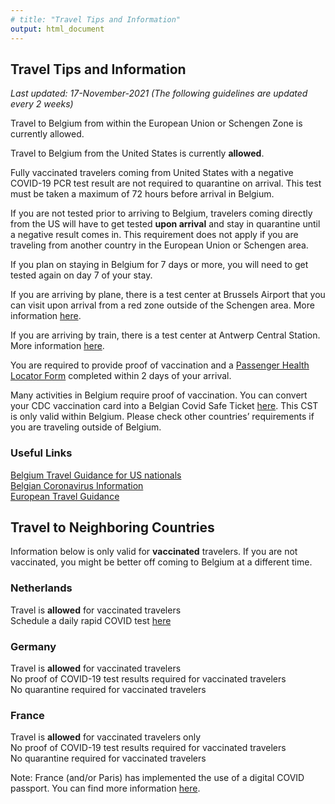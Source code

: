 ```yaml
---
# title: "Travel Tips and Information"
output: html_document
---
```


## Travel Tips and Information
<i>Last updated: 17-November-2021 (The following guidelines are updated every 2 weeks)</i>

Travel to Belgium from within the European Union or Schengen Zone is currently allowed.

Travel to Belgium from the United States is currently <b>allowed</b>.

Fully vaccinated travelers coming from United States with a negative COVID-19 PCR test result are not required to quarantine on arrival. This test must be taken a maximum of 72 hours before arrival in Belgium. 

If you are not tested prior to arriving to Belgium, travelers coming directly from the US will have to get tested <b>upon arrival</b> and stay in quarantine until a negative result comes in. This requirement does not apply if you are traveling from another country in the European Union or Schengen area.

If you plan on staying in Belgium for 7 days or more, you will need to get tested again on day 7 of your stay.

If you are arriving by plane, there is a test center at Brussels Airport that you can visit upon arrival from a red zone outside of the Schengen area. More information <a href="https://www.brusselsairport.be/en/passengers/the-impact-of-the-coronavirus/covid-19-test-centre-at-brussels-airport">here</a>. 

If you are arriving by train, there is a test center at Antwerp Central Station. More information <a href="https://www.uza.be/antwerp-central-station-testing">here</a>.

You are required to provide proof of vaccination and a <a href="https://travel.info-coronavirus.be/public-health-passenger-locator-form">Passenger Health Locator Form</a> completed within 2 days of your arrival.

Many activities in Belgium require proof of vaccination. You can convert your CDC vaccination card into a Belgian Covid Safe Ticket <a href = "https://coronavirus.brussels/en/belgian-cst-for-foreigners/">here</a>. This CST is only valid within Belgium. Please check other countries' requirements if you are traveling outside of Belgium.

### Useful Links

<a href="https://unitedstates.diplomatie.belgium.be/en/coronavirus-covid-19">Belgium Travel Guidance for US nationals</a>
<br>
<a href="https://www.info-coronavirus.be/en/">Belgian Coronavirus Information</a>
<br>
<a href="https://reopen.europa.eu/en">European Travel Guidance</a>

## Travel to Neighboring Countries

Information below is only valid for <b>vaccinated</b> travelers. If you are not vaccinated, you might be better off coming to Belgium at a different time.

### Netherlands
Travel is <b>allowed</b> for vaccinated travelers<br>
Schedule a daily rapid COVID test <a href="https://testenvoortoegang.org/">here</a><br>

### Germany
Travel is <b>allowed</b> for vaccinated travelers   
No proof of COVID-19 test results required for vaccinated travelers   
No quarantine required for vaccinated travelers

### France
Travel is <b>allowed</b> for vaccinated travelers only  
No proof of COVID-19 test results required for vaccinated travelers   
No quarantine required for vaccinated travelers   

Note: France (and/or Paris) has implemented the use of a digital COVID passport. You can find more information <a href="https://www.diplomatie.gouv.fr/en/coming-to-france/coronavirus-advice-for-foreign-nationals-in-france/coronavirus-statements/article/applying-for-a-covid-certificate-if-you-were-vaccinated-abroad-procedure-for"> here</a>.